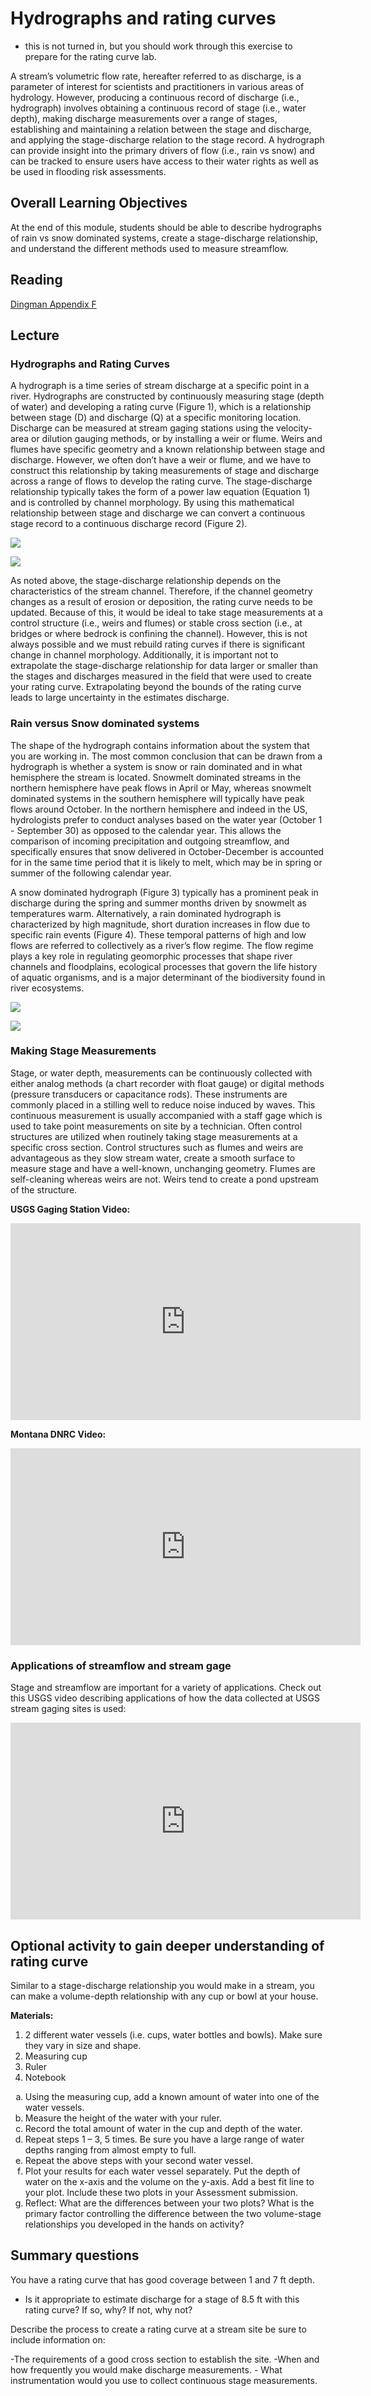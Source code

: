 
# Hydrographs and rating curves

- this is not turned in, but you should work through this exercise to prepare for the rating curve lab. 

A stream’s volumetric flow rate, hereafter referred to as discharge, is a parameter of interest for scientists and practitioners in various areas of hydrology. However, producing a continuous record of discharge (i.e., hydrograph) involves obtaining a continuous record of stage (i.e., water depth), making discharge measurements over a range of stages, establishing and maintaining a relation between the stage and discharge, and applying the stage-discharge relation to the stage record.  A hydrograph can provide insight into the primary drivers of flow (i.e., rain vs snow) and can be tracked to ensure users have access to their water rights as well as be used in flooding risk assessments. 

## Overall Learning Objectives

At the end of this module, students should be able to describe hydrographs of rain vs snow dominated systems, create a stage-discharge relationship, and understand the different methods used to measure streamflow.

## Reading

[Dingman Appendix F](https://www.dropbox.com/s/zdl5syq3c0cdrl8/Dingman_2002_Appendix_F.pdf?dl=0)


## Lecture

### Hydrographs and Rating Curves

A hydrograph is a time series of stream discharge at a specific point in a river. Hydrographs are constructed by continuously measuring stage (depth of water) and developing a rating curve (Figure 1), which is a relationship between stage (D) and discharge (Q) at a specific monitoring location. Discharge can be measured at stream gaging stations using the velocity-area or dilution gauging methods, or by installing a weir or flume. Weirs and flumes have specific geometry and a known relationship between stage and discharge. However, we often don't have a weir or flume, and we have to construct this relationship by taking measurements of stage and discharge across a range of flows to develop the rating curve. The stage-discharge relationship typically takes the form of a power law equation (Equation 1) and is controlled by channel morphology. By using this mathematical relationship between stage and discharge we can convert a continuous stage record to a continuous discharge record (Figure 2).

![](images/figure_1.jpg)

![](images/figure_2.jpg)

As noted above, the stage-discharge relationship depends on the characteristics of the stream channel. Therefore, if the channel geometry changes as a result of erosion or deposition, the rating curve needs to be updated. Because of this, it would be ideal to take stage measurements at a control structure (i.e., weirs and flumes) or stable cross section (i.e., at bridges or where bedrock is confining the channel). However, this is not always possible and we must rebuild rating curves if there is significant change in channel morphology. Additionally, it is important not to extrapolate the stage-discharge relationship for data larger or smaller than the stages and discharges measured in the field that were used to create your rating curve. Extrapolating beyond the bounds of the rating curve leads to large uncertainty in the estimates discharge. 

### Rain versus Snow dominated systems

The shape of the hydrograph contains information about the system that you are working in. The most common conclusion that can be drawn from a hydrograph is whether a system is snow or rain dominated and in what hemisphere the stream is located. Snowmelt dominated streams in the northern hemisphere have peak flows in April or May, whereas snowmelt dominated systems in the southern hemisphere will typically have peak flows around October. In the northern hemisphere and indeed in the US, hydrologists prefer to conduct analyses based on the water year (October 1 - September 30) as opposed to the calendar year. This allows the comparison of incoming precipitation and outgoing streamflow, and specifically ensures that snow delivered in October-December is accounted for in the same time period that it is likely to melt, which may be in spring or summer of the following calendar year.

A snow dominated hydrograph (Figure 3) typically has a prominent peak in discharge during the spring and summer months driven by snowmelt as temperatures warm. Alternatively, a rain dominated hydrograph is characterized by high magnitude, short duration increases in flow due to specific rain events (Figure 4). These temporal patterns of high and low flows are referred to collectively as a river’s flow regime. The flow regime plays a key role in regulating geomorphic processes that shape river channels and floodplains, ecological processes that govern the life history of aquatic organisms, and is a major determinant of the biodiversity found in river ecosystems.

![](images/figure_3.jpg)

![](images/figure_4.jpg)

### Making Stage Measurements

Stage, or water depth, measurements can be continuously collected with either analog methods (a chart recorder with float gauge) or digital methods (pressure transducers or capacitance rods). These instruments are commonly placed in a stilling well to reduce noise induced by waves. This continuous measurement is usually accompanied with a staff gage which is used to take point measurements on site by a technician. Often control structures are utilized when routinely taking stage measurements at a specific cross section. Control structures such as flumes and weirs are advantageous as they slow stream water, create a smooth surface to measure stage and have a well-known, unchanging geometry. Flumes are self-cleaning whereas weirs are not. Weirs tend to create a pond upstream of the structure.

**USGS Gaging Station Video:**

<iframe width="560" height="315" src="https://www.youtube.com/embed/BaSgOHYhj_o" frameborder="0" allow="accelerometer; autoplay; clipboard-write; encrypted-media; gyroscope; picture-in-picture" allowfullscreen data-external="1"></iframe>

**Montana DNRC Video:**

<iframe width="560" height="315" src="https://www.youtube.com/embed/bxHagMo6nm0" frameborder="0" allow="accelerometer; autoplay; clipboard-write; encrypted-media; gyroscope; picture-in-picture" allowfullscreen data-external="1"></iframe>

### Applications of streamflow and stream gage 

Stage and streamflow are important for a variety of applications. Check out this USGS video describing applications of how the data collected at USGS stream gaging sites is used:

<iframe width="560" height="315" src="https://www.youtube.com/embed/9H-0A3nJabM" frameborder="0" allow="accelerometer; autoplay; clipboard-write; encrypted-media; gyroscope; picture-in-picture" allowfullscreen data-external="1"></iframe>

## Optional activity to gain deeper understanding of rating curve

Similar to a stage-discharge relationship you would make in a stream, you can make a volume-depth relationship with any cup or bowl at your house. 

**Materials:**

1. 2 different water vessels (i.e. cups, water bottles and bowls). Make sure they vary in size and shape.
2. Measuring cup
3. Ruler
4. Notebook

a.	Using the measuring cup, add a known amount of water into one of the water vessels.
b.	Measure the height of the water with your ruler.
c.	Record the total amount of water in the cup and depth of the water.
d.	Repeat steps 1 – 3, 5 times. Be sure you have a large range of water depths ranging from almost empty to full.
e.	Repeat the above steps with your second water vessel.
f.	Plot your results for each water vessel separately. Put the depth of water on the x-axis and the volume on the y-axis. Add a best fit line to your plot. Include these two plots in your Assessment submission.
g.	Reflect: What are the differences between your two plots? What is the primary factor controlling the difference between the two volume-stage relationships you developed in the hands on activity?


## Summary questions

You have a rating curve that has good coverage between 1 and 7 ft depth.

  - Is it appropriate to estimate discharge for a stage of 8.5 ft with this rating curve? If so, why? If not, why not?
<br>  

Describe the process to create a rating curve at a stream site be sure to include information on:

  -The requirements of a good cross section to establish the site.
  -When and how frequently you would make discharge measurements.
 - What instrumentation would you use to collect continuous stage measurements.
    



